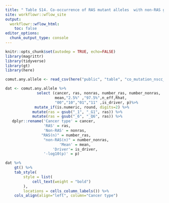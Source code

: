 ```yaml
---
title: " Table S14. Co-occurrence of RAS mutant alleles  with non-RAS gene mutations for non-squamous NSCLC."
site: workflowr::wflow_site
output:
  workflowr::wflow_html:
    toc: false
editor_options:
  chunk_output_type: console
---
```


```r
knitr::opts_chunk$set(autodep = TRUE, echo=FALSE)
library(magrittr)
library(tidyverse)
library(gt)
library(here)
```



```r
comut.any.allele <- read_csv(here("public", "table", "co_mutation_nscc_allele.Rmd", "any_mutation.csv"))

dat <- comut.any.allele %>%
              select (cancer, ras, nonras, number_ras, number_nonras,
                      mean,"2.5%" ,"97.5%",n_eff,Rhat,
                      "00","10","01","11" ,is_driver, p)%>%
             mutate_if(is.numeric, round, digits=2) %>%
            mutate(ras = gsub("_1", "_G1", ras)) %>%
            mutate(ras = gsub("_6", "_Q6", ras)) %>%
   dplyr::rename('Cancer type' = cancer, 
                 'RAS' = ras, 
                 'Non-RAS' = nonras, 
                "RAS(n)" = number_ras, 
                 "non-RAS(n)" = number_nonras, 
                        'Mean' = mean, 
                     'Driver'= is_driver, 
                 '-log10(p)' = p)


```


```r
dat %>%
    gt() %>%
    tab_style(
        style = list(
            cell_text(weight = "bold")
        ),
        locations = cells_column_labels()) %>%
    cols_align(align="left", column="Cancer type")

```
